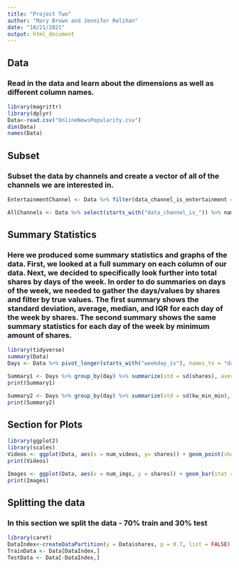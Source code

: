 ```yaml
---
title: "Project Two"
author: "Mary Brown and Jennifer Relihan"
date: "10/21/2021"
output: html_document
---
```


## Data  
### Read in the data and learn about the dimensions as well as different column names. 
```r
library(magrittr)
library(dplyr)
Data<-read.csv("OnlineNewsPopularity.csv")  
dim(Data)  
names(Data)  
```  

## Subset  
### Subset the data by channels and create a vector of all of the channels we are interested in.  
```r
EntertainmentChannel <- Data %>% filter(data_channel_is_entertainment == TRUE) %>% select(-starts_with("data_channel_is_"))  

AllChannels <- Data %>% select(starts_with("data_channel_is_")) %>% names  
```  

## Summary Statistics  
### Here we produced some summary statistics and graphs of the data. First, we looked at a full summary on each column of our data. Next, we decided to specifically look further into total shares by days of the week. In order to do summaries on days of the week, we needed to gather the days/values by shares and filter by true values. The first summary shows the standard deviation, average, median, and IQR for each day of the week by shares. The second summary shows the same summary statistics for each day of the week by minimum amount of shares. 
```r
library(tidyverse)
summary(Data)  
Days <- Data %>% pivot_longer(starts_with("weekday_is"), names_to = "day", values_to = "data") %>% filter(data == TRUE) 

Summary1 <- Days %>% group_by(day) %>% summarize(std = sd(shares), average = mean(shares), median = median(shares), IQR = IQR(shares))  
print(Summary1)

Summary2 <- Days %>% group_by(day) %>% summarize(std = sd(kw_min_min), average = mean(kw_min_min), median = median(kw_min_min), IQR = IQR(kw_min_min))  
print(Summary2)
```  

## Section for Plots 
```r
library(ggplot2)  
library(scales)
Videos <- ggplot(Data, aes(x = num_videos, y= shares)) + geom_point(shape = 18, color = "red")  
print(Videos)  

Images <- ggplot(Data, aes(x = num_imgs, y = shares)) + geom_bar(stat = "identity", fill = "steelblue") + xlim(0,20) + scale_y_continuous(labels = unit_format(unit = "M", scale = 5e-6)) + ggtitle("Shares by Images") + labs(y = "Shares", x = "Number of Images", caption = "This view shows the number of images filtered from 0 to 20.") + theme(plot.caption = element_text(hjust =0))
print(Images)
```  

## Splitting the data  
### In this section we split the data - 70% train and 30% test  
```r
library(caret)
DataIndex<-createDataPartition(y = Data$shares, p = 0.7, list = FALSE)  
TrainData <- Data[DataIndex,]  
TestData <- Data[-DataIndex,]  
```  

